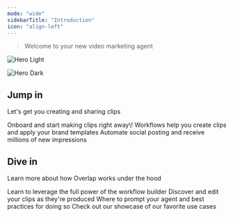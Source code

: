 ```yaml
---
mode: "wide"
sidebarTitle: "Introduction"
icon: "align-left"
---
```


> Welcome to your new video marketing agent

<img
  className="block dark:hidden"
  src="/backgroundprofile.png"
  alt="Hero Light"
  title={true}
/>

<img
  className="hidden dark:block"
  src="/images/hero-dark.png"
  alt="Hero Dark"
/>

## Jump in

Let's get you creating and sharing clips

<Card title="Get Started" icon="sparkles" color="#ff2700" href="/quickstart">
  Onboard and start making clips right away\!
</Card>

<CardGroup cols={2}>
  <Card title="Your First Workflow" icon="network-wired" iconType="regular" color="#ff2700" href="https://mintlify.com/docs/quickstart">
    Workflows help you create clips and apply your brand templates
  </Card>
  <Card title="Setting up a Social Agent" icon="video" iconType="regular" color="#ff2700" href="https://mintlify.com/docs/development">
    Automate social posting and receive millions of new impressions
  </Card>
</CardGroup>

## Dive in

Learn more about how Overlap works under the hood

<CardGroup cols={2}>
  <Card title="Customizing a Workflow" icon="palette" iconType="regular" color="#ff2700" href="https://mintlify.com/docs/settings/global">
    Learn to leverage the full power of the workflow builder
  </Card>
  <Card title="Navigating your Clips" icon="video-arrow-up-right" color="#ff2700" href="https://mintlify.com/docs/api-playground/openapi">
    Discover and edit your clips as they're produced
  </Card>
  <Card title="A Guide to Prompting" icon="message-text" color="#ff2700" href="https://mintlify.com/docs/content/components/accordions">
    Where to prompt your agent and best practices for doing so
  </Card>
  <Card title="Use Cases" icon="clipboard-user" color="#ff2700" href="https://mintlify.com/customers">
    Check out our showcase of our favorite use cases
  </Card>
</CardGroup>